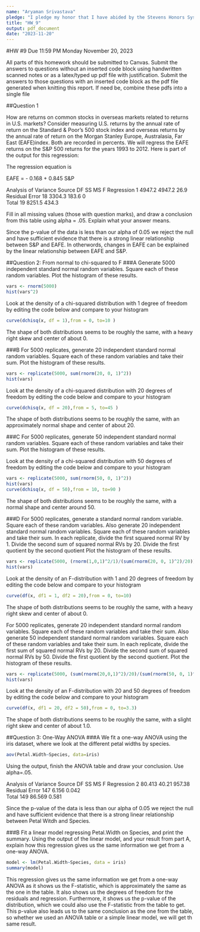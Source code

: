 ---
name: "Aryaman Srivastava"
pledge: "I pledge my honor that I have abided by the Stevens Honors System"
title: "HW_9"
output: pdf_document
date: "2023-11-20"
---


#HW #9 Due 11:59 PM Monday November 20, 2023

All parts of this homework should be submitted to Canvas. Submit the answers to questions without an inserted code block using handwritten scanned notes or as a latex/typed up pdf file with justification. Submit the answers  to those questions with an inserted code block as the pdf file generated when knitting this report. If need be, combine these pdfs into a single file

##Question 1

How are returns on common stocks in overseas markets related to returns in U.S. markets? Consider measuring U.S. returns by the annual rate of return on the Standard & Poor’s 500 stock index and overseas returns by the annual rate of return on the Morgan Stanley Europe, Australasia, Far East (EAFE)index. Both are recorded in percents. We will regress the EAFE returns on the S&P 500 returns for the years 1993 to 2012. Here is part of the output for this regression:


The regression equation is

EAFE = - 0.168 + 0.845 S&P


Analysis of Variance
Source            DF         SS        MS        F
Regression        1       4947.2     4947.2       26.9
Residual Error    18      3304.3        183.6       0  
Total             19       8251.5     434.3

Fill in all missing values (those with question marks), and draw a conclusion from this table using alpha = .05. Explain what your answer means.

Since the p-value of the data is less than our alpha of 0.05 we reject the null and have sufficient evidence that there is a strong linear relationship between S&P and EAFE. In otherwords, changes in EAFE can be explained by the linear relationship between EAFE and S&P.


##Question 2: From normal to chi-squared to F
###A 
Generate 5000 independent standard normal random variables. Square each of these random variables. Plot the histogram of these results. 
```{r}
vars <- rnorm(5000)
hist(vars^2)
```


Look at the density of a chi-squared distribution with 1 degree of freedom by editing the code below and compare to your histogram 
```{r}
curve(dchisq(x, df = 1),from = 0, to=10 )
```
The shape of both distributions seems to be roughly the same, with a heavy right skew and center of about 0.


###B
For 5000 replicates, generate 20 independent standard normal random variables. Square each of these random variables and take their sum. Plot the histogram of these results. 
```{r}
vars <- replicate(5000, sum(rnorm(20, 0, 1)^2))
hist(vars)
```


Look at the density of a chi-squared distribution with 20 degrees of freedom by editing the code below and compare to your histogram
```{r}
curve(dchisq(x, df = 20),from = 5, to=45 )

```

The shape of both distributions seems to be roughly the same, with an approximately normal shape and center of about 20.


###C 
For 5000 replicates, generate 50 independent standard normal random variables. Square each of these random variables and take their sum. Plot the histogram of these results. 


Look at the density of a chi-squared distribution with 50 degrees of freedom by editing the code below and compare to your histogram
```{r}
vars <- replicate(5000, sum(rnorm(50, 0, 1)^2))
hist(vars)
curve(dchisq(x, df = 50),from = 10, to=90 )


```

The shape of both distributions seems to be roughly the same, with a normal shape and center around 50.


###D
For 5000 replicates, generate a standard normal random variable. Square each of these random variables. Also generate 20 independent standard normal random variables. Square each of these random variables and take their sum. In each replicate, divide the first squared normal RV by 1. Divide  the second sum of squared normal RVs by 20. Divide the first quotient by the second quotient Plot the histogram of these results. 
```{r}
vars <- replicate(5000, (rnorm(1,0,1)^2/1)/(sum(rnorm(20, 0, 1)^2)/20))
hist(vars)
```


Look at the density of an F-distribution with 1 and 20 degrees of freedom by editing the code below and compare to your histogram

```{r}
curve(df(x, df1 = 1, df2 = 20),from = 0, to=10)

```

The shape of both distributions seems to be roughly the same, with a heavy right skew and center of about 0.



For 5000 replicates, generate 20 independent standard normal random variables. Square each of these random variables and take their sum. Also generate 50 independent standard normal random variables. Square each of these random variables and take their sum. In each replicate, divide the first sum of squared normal RVs by 20. Divide the second sum of squared normal RVs by 50. Divide the first quotient by the second quotient. Plot the histogram of these results. 
```{r}
vars <- replicate(5000, (sum(rnorm(20,0,1)^2)/20)/(sum(rnorm(50, 0, 1)^2)/50))
hist(vars)
```



Look at the density of an F-distribution with 20 and 50 degrees of freedom by editing the code below and compare to your histogram

```{r}
curve(df(x, df1 = 20, df2 = 50),from = 0, to=3.3)
```


The shape of both distributions seems to be roughly the same, with a slight right skew and center of about 1.0.


##Question 3: One-Way ANOVA
###A
We fit a one-way ANOVA using the iris dataset, where we look at the different petal widths by species. 
```{r}
aov(Petal.Width~Species, data=iris)

```

Using the output, finish the ANOVA table and draw your conclusion. Use alpha=.05.



Analysis of Variance
Source            DF         SS        MS        F
Regression        2       80.413     40.21       957.38
Residual Error    147     6.156       0.042         
Total             149      86.569    0.581


Since the p-value of the data is less than our alpha of 0.05 we reject the null and have sufficient evidence that there is a strong linear relationship between Petal Witdh and Species. 


###B
Fit a linear model regressing Petal.Width on Species, and print the summary. Using the output of the linear model, and your result from part A, explain how this regression gives us the same information we get from a one-way ANOVA. 
```{r}
model <- lm(Petal.Width~Species, data = iris)
summary(model)
```

This regression gives us the same information we get from a one-way ANOVA as it shows us the F-statistic, which is approximately the same as the one in the table. It also shows us the degrees of freedom for the residuals and regression. Furthermore, it shows us the p-value of the distribution, which we could also use the F-statistic from the table to get. This p-value also leads us to the same conclusion as the one from the table, so whether we used an ANOVA table or a simple linear model, we will get th same result. 
